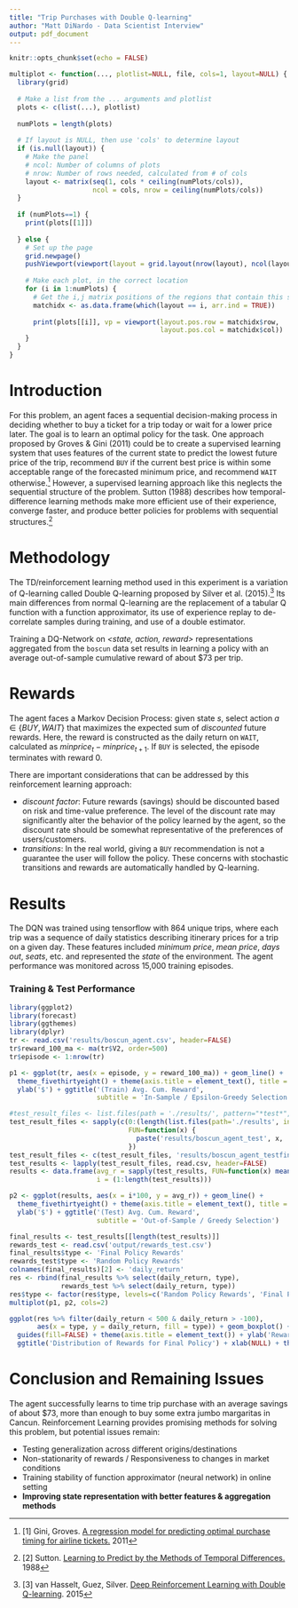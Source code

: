 ```yaml
---
title: "Trip Purchases with Double Q-learning"
author: "Matt DiNardo - Data Scientist Interview"
output: pdf_document
---
```


```r
knitr::opts_chunk$set(echo = FALSE)
```

```r
multiplot <- function(..., plotlist=NULL, file, cols=1, layout=NULL) {
  library(grid)
  
  # Make a list from the ... arguments and plotlist
  plots <- c(list(...), plotlist)
  
  numPlots = length(plots)
  
  # If layout is NULL, then use 'cols' to determine layout
  if (is.null(layout)) {
    # Make the panel
    # ncol: Number of columns of plots
    # nrow: Number of rows needed, calculated from # of cols
    layout <- matrix(seq(1, cols * ceiling(numPlots/cols)),
                     ncol = cols, nrow = ceiling(numPlots/cols))
  }
  
  if (numPlots==1) {
    print(plots[[1]])
    
  } else {
    # Set up the page
    grid.newpage()
    pushViewport(viewport(layout = grid.layout(nrow(layout), ncol(layout))))
    
    # Make each plot, in the correct location
    for (i in 1:numPlots) {
      # Get the i,j matrix positions of the regions that contain this subplot
      matchidx <- as.data.frame(which(layout == i, arr.ind = TRUE))
      
      print(plots[[i]], vp = viewport(layout.pos.row = matchidx$row,
                                      layout.pos.col = matchidx$col))
    }
  }
}
```

# Introduction  

For this problem, an agent faces a sequential decision-making process in deciding whether to
buy a ticket for a trip today or wait for a lower price later. The goal is
to learn an optimal policy for the task. One approach 
proposed by Groves & Gini (2011) could be to create a supervised learning system that uses
features of the current state to predict the lowest future price of the trip, recommend
```BUY``` if the current best price is within some acceptable range of the forecasted minimum price,
and recommend ```WAIT``` otherwise.[^1] However, a supervised learning approach like this neglects the sequential 
structure of the problem. Sutton (1988) describes how temporal-difference learning methods make more efficient use of 
their experience, converge faster, and produce better policies for problems with sequential structures.[^2]

# Methodology 

The TD/reinforcement learning method used in this experiment is a variation of Q-learning
called Double Q-learning proposed by Silver et al. (2015).[^3] Its main differences from normal Q-learning
are the replacement of a tabular Q function with a function approximator, its use of experience replay to de-correlate
samples during training, and use of a double estimator.  

Training a DQ-Network on *\<state, action, reward\>* representations aggregated from the ```boscun``` data set results
in learning a policy with an average out-of-sample cumulative reward of about $73 per trip. 

# Rewards  

The agent faces a Markov Decision Process: given state $s$, select action $a \in \{BUY, WAIT\}$ that maximizes the expected sum of *discounted*
future rewards. Here, the reward is constructed as the daily return on ```WAIT```, calculated 
as $minprice_t - minprice_{t+1}$. If ```BUY``` is selected, the episode terminates with reward 0.  

There are important considerations that can be addressed by this reinforcement learning approach:

- *discount factor*: Future rewards (savings) should be discounted based on risk and time-value preference. The level of
the discount rate may significantly alter the behavior of the policy learned by the agent, so the discount rate should be 
somewhat representative of the preferences of users/customers.   
- *transitions*: In the real world, giving a ```BUY``` recommendation is not a guarantee the user will follow the policy. 
These concerns with stochastic transitions and rewards are automatically handled by Q-learning.  

[^1]: [1] Gini, Groves. [A regression model for predicting optimal purchase timing for airline tickets.](https://www.cs.umn.edu/sites/cs.umn.edu/files/tech_reports/11-025.pdf) 2011  
[^2]: [2] Sutton. [Learning to Predict by the Methods of Temporal Differences.](https://pdfs.semanticscholar.org/9c06/865e912788a6a51470724e087853d7269195.pdf)  1988  
[^3]: [3] van Hasselt, Guez, Silver.  [Deep Reinforcement Learning with Double Q-learning](https://arxiv.org/pdf/1509.06461.pdf).  2015

# Results  

The DQN was trained using tensorflow with 864 unique trips, where each trip was a sequence of daily statistics describing itinerary prices for
a trip on a given day. These features included *minimum price*, *mean price*, *days out*, *seats*, etc. and represented the *state*
of the environment. The agent performance was monitored across 15,000 training episodes.

### Training & Test Performance

```r
library(ggplot2)
library(forecast)
library(ggthemes)
library(dplyr)
tr <- read.csv('results/boscun_agent.csv', header=FALSE)
tr$reward_100_ma <- ma(tr$V2, order=500)
tr$episode <- 1:nrow(tr)

p1 <- ggplot(tr, aes(x = episode, y = reward_100_ma)) + geom_line() + 
  theme_fivethirtyeight() + theme(axis.title = element_text(), title = element_text(size= 8)) + 
  ylab('$') + ggtitle('(Train) Avg. Cum. Reward', 
                      subtitle = 'In-Sample / Epsilon-Greedy Selection')

#test_result_files <- list.files(path = './results/', pattern="*test*", full.names = TRUE)
test_result_files <- sapply(c(0:(length(list.files(path='./results', include.dirs = FALSE))-4)),
                              FUN=function(x) {
                                paste('results/boscun_agent_test', x, '.csv', sep='')
                              })
test_result_files <- c(test_result_files, 'results/boscun_agent_testfinal.csv')
test_results <- lapply(test_result_files, read.csv, header=FALSE)
results <- data.frame(avg_r = sapply(test_results, FUN=function(x) mean(x$V2)),
                      i = (1:length(test_results)))

p2 <- ggplot(results, aes(x = i*100, y = avg_r)) + geom_line() + 
  theme_fivethirtyeight() + theme(axis.title = element_text(), title = element_text(size= 8)) + xlab('episode') +
  ylab('$') + ggtitle('(Test) Avg. Cum. Reward',
                      subtitle = 'Out-of-Sample / Greedy Selection')

final_results <- test_results[[length(test_results)]]
rewards_test <- read.csv('output/rewards_test.csv')
final_results$type <- 'Final Policy Rewards'
rewards_test$type <- 'Random Policy Rewards'
colnames(final_results)[2] <- 'daily_return'
res <- rbind(final_results %>% select(daily_return, type),
             rewards_test %>% select(daily_return, type))
res$type <- factor(res$type, levels=c('Random Policy Rewards', 'Final Policy Rewards'))
multiplot(p1, p2, cols=2)
```

```r
ggplot(res %>% filter(daily_return < 500 & daily_return > -100), 
       aes(x = type, y = daily_return, fill = type)) + geom_boxplot() + theme_fivethirtyeight() + 
  guides(fill=FALSE) + theme(axis.title = element_text()) + ylab('Rewards ($)') +
  ggtitle('Distribution of Rewards for Final Policy') + xlab(NULL) + theme(title = element_text(size=8))
```

# Conclusion and Remaining Issues

The agent successfully learns to time trip purchase with an average savings of about $73, more than enough to buy
some extra jumbo margaritas in Cancun. Reinforcement Learning provides promising methods for solving this problem, but
potential issues remain:

- Testing generalization across different origins/destinations    
- Non-stationarity of rewards / Responsiveness to changes in market conditions  
- Training stability of function approximator (neural network) in online setting  
- **Improving state representation with better features & aggregation methods**
